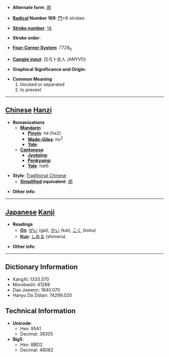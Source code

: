 * '''Alternate form''': [[阂]]

* '''[[Wiktionary:Chinese radical index| Radical]] Number 169''': [[Wiktionary:Chinese radical index 門|門]]+6 strokes

* '''[[Wiktionary:Chinese total strokes index|Stroke number]]''': [[Wiktionary:Chinese total strokes index 14|14]]

* '''Stroke order''': 

* '''[[Wiktionary:Chinese four corner index|Four-Corner System]]''': 7728<sub>0</sub>

* '''[[Wiktionary:Chinese Cangjie index|Cangjie input]]''': 日弓卜女人 (ANYVO)

* '''Graphical Significance and Origin''': 

* '''Common Meaning'''
*#blocked or separated
*# to prevent


----

== [[Chinese]] [[Hanzi]] ==

* '''Romanizations'''
** '''[[Mandarin]]'''
*** '''[[Pinyin]]''': hé (he2)
*** '''[[Wade-Giles]]''': ho<sup>2</sup>
*** '''[[Yale]]''': 
** '''[[Cantonese]]'''
*** '''[[Jyutping]]''':
*** '''[[Penkyamp]]''': 
*** '''[[Yale]]''': hat6

* '''Style''': [[Traditional Chinese]] 
** '''[[Simplified Chinese|Simplified]] equivalent''': [[阂]]

* '''Other info''': 

----

== [[Japanese]] [[Kanji]] ==

* '''Readings'''
** '''[[On]]''': [[がい]] (gai), [[かい]] (kai), [[こく]] (koku)
** '''[[Kun]]''': [[しめる]] (shimeru)

* '''Other info''':  

----

== Dictionary Information ==

* KangXi: 1333.370
* Morobashi: 41289
* Dae Jaweon: 1840.070
* Hanyu Da Zidian: 74299.020

== Technical Information ==

* '''Unicode''':
** Hex: 95A1
** Decimal: 38305
* '''Big5''':
** Hex: BBD2
** Decimal: 48082